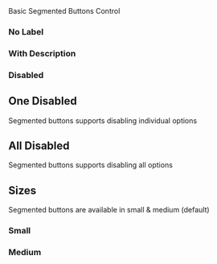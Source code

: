 
<Meta of={SegmentedControl} />
<Title>Components/SegmentedControl</Title>
<Subtitle>Basic Segmented Buttons Control</Subtitle>

<Primary />
<Controls />

### No Label

<Canvas of={SegmentedControl.NoLabel} />

### With Description

<Canvas of={SegmentedControl.Description} />

### Disabled

## One Disabled

Segmented buttons supports disabling individual options

<Canvas of={SegmentedControl.OneDisabled} />

## All Disabled

Segmented buttons supports disabling all options

<Canvas of={SegmentedControl.AllDisabled} />

## Sizes

Segmented buttons are available in small & medium (default)

### Small

<Canvas of={SegmentedControl.Small} />

### Medium

<Canvas of={SegmentedControl.Medium} />
